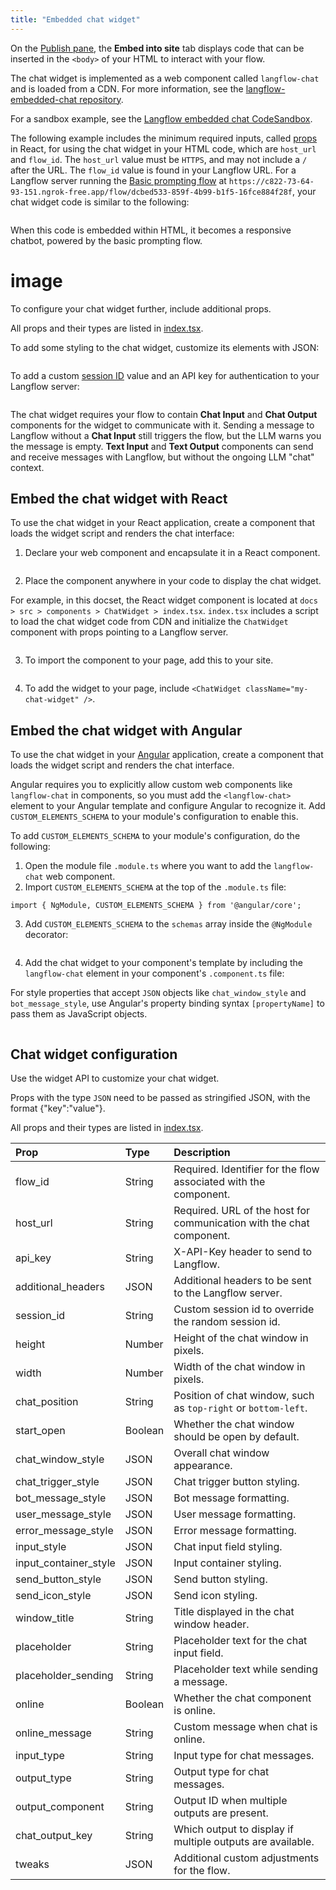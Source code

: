 ```yaml
---
title: "Embedded chat widget"
---
```


On the [Publish pane](https://docs.langflow.org/concepts-publish), the **Embed into site** tab displays code that can be inserted in the `<body>` of your HTML to interact with your flow.

The chat widget is implemented as a web component called `langflow-chat` and is loaded from a CDN. For more information, see the [langflow-embedded-chat repository](https://github.com/langflow-ai/langflow-embedded-chat).

For a sandbox example, see the [Langflow embedded chat CodeSandbox](https://codesandbox.io/p/sandbox/langflow-embedded-chat-example-dv9zpx).

The following example includes the minimum required inputs, called [props](https://react.dev/learn/passing-props-to-a-component) in React, for using the chat widget in your HTML code, which are `host_url` and `flow_id`. The `host_url` value must be `HTTPS`, and may not include a `/` after the URL. The `flow_id` value is found in your Langflow URL. For a Langflow server running the [Basic prompting flow](https://docs.langflow.org/basic-prompting) at `https://c822-73-64-93-151.ngrok-free.app/flow/dcbed533-859f-4b99-b1f5-16fce884f28f`, your chat widget code is similar to the following:

```
```

When this code is embedded within HTML, it becomes a responsive chatbot, powered by the basic prompting flow.

# image

To configure your chat widget further, include additional props.

All props and their types are listed in [index.tsx](https://github.com/langflow-ai/langflow-embedded-chat/blob/main/src/index.tsx).

To add some styling to the chat widget, customize its elements with JSON:

```
```

To add a custom [session ID](https://docs.langflow.org/session-id) value and an API key for authentication to your Langflow server:

```
```

The chat widget requires your flow to contain **Chat Input** and **Chat Output** components for the widget to communicate with it. Sending a message to Langflow without a **Chat Input** still triggers the flow, but the LLM warns you the message is empty. **Text Input** and **Text Output** components can send and receive messages with Langflow, but without the ongoing LLM "chat" context.

## **Embed the chat widget with React**

To use the chat widget in your React application, create a component that loads the widget script and renders the chat interface:

1. Declare your web component and encapsulate it in a React component.

```
```

2. Place the component anywhere in your code to display the chat widget.

For example, in this docset, the React widget component is located at `docs > src > components > ChatWidget > index.tsx`. `index.tsx` includes a script to load the chat widget code from CDN and initialize the `ChatWidget` component with props pointing to a Langflow server.

```
```

3. To import the component to your page, add this to your site.

```
```

4. To add the widget to your page, include `<ChatWidget className="my-chat-widget" />`.

## **Embed the chat widget with Angular**

To use the chat widget in your [Angular](https://angular.dev/overview) application, create a component that loads the widget script and renders the chat interface.

Angular requires you to explicitly allow custom web components like `langflow-chat` in components, so you must add the `<langflow-chat>` element to your Angular template and configure Angular to recognize it. Add `CUSTOM_ELEMENTS_SCHEMA` to your module's configuration to enable this.

To add `CUSTOM_ELEMENTS_SCHEMA` to your module's configuration, do the following:

1. Open the module file `.module.ts` where you want to add the `langflow-chat` web component.
2. Import `CUSTOM_ELEMENTS_SCHEMA` at the top of the `.module.ts` file:

`import { NgModule, CUSTOM_ELEMENTS_SCHEMA } from '@angular/core';`

3. Add `CUSTOM_ELEMENTS_SCHEMA` to the `schemas` array inside the `@NgModule` decorator:

```
```

4. Add the chat widget to your component's template by including the `langflow-chat` element in your component's `.component.ts` file:

For style properties that accept `JSON` objects like `chat_window_style` and `bot_message_style`, use Angular's property binding syntax `[propertyName]` to pass them as JavaScript objects.

```
```

## **Chat widget configuration**

Use the widget API to customize your chat widget.

Props with the type `JSON` need to be passed as stringified JSON, with the format {"key":"value"}.

All props and their types are listed in [index.tsx](https://github.com/langflow-ai/langflow-embedded-chat/blob/main/src/index.tsx).

| **Prop**              | **Type** | **Description**                                                      |
| :-------------------- | :------- | :------------------------------------------------------------------- |
| flow_id               | String   | Required. Identifier for the flow associated with the component.     |
| host_url              | String   | Required. URL of the host for communication with the chat component. |
| api_key               | String   | X-API-Key header to send to Langflow.                                |
| additional_headers    | JSON     | Additional headers to be sent to the Langflow server.                |
| session_id            | String   | Custom session id to override the random session id.                 |
| height                | Number   | Height of the chat window in pixels.                                 |
| width                 | Number   | Width of the chat window in pixels.                                  |
| chat_position         | String   | Position of chat window, such as `top-right` or `bottom-left`.       |
| start_open            | Boolean  | Whether the chat window should be open by default.                   |
| chat_window_style     | JSON     | Overall chat window appearance.                                      |
| chat_trigger_style    | JSON     | Chat trigger button styling.                                         |
| bot_message_style     | JSON     | Bot message formatting.                                              |
| user_message_style    | JSON     | User message formatting.                                             |
| error_message_style   | JSON     | Error message formatting.                                            |
| input_style           | JSON     | Chat input field styling.                                            |
| input_container_style | JSON     | Input container styling.                                             |
| send_button_style     | JSON     | Send button styling.                                                 |
| send_icon_style       | JSON     | Send icon styling.                                                   |
| window_title          | String   | Title displayed in the chat window header.                           |
| placeholder           | String   | Placeholder text for the chat input field.                           |
| placeholder_sending   | String   | Placeholder text while sending a message.                            |
| online                | Boolean  | Whether the chat component is online.                                |
| online_message        | String   | Custom message when chat is online.                                  |
| input_type            | String   | Input type for chat messages.                                        |
| output_type           | String   | Output type for chat messages.                                       |
| output_component      | String   | Output ID when multiple outputs are present.                         |
| chat_output_key       | String   | Which output to display if multiple outputs are available.           |
| tweaks                | JSON     | Additional custom adjustments for the flow.                          |
